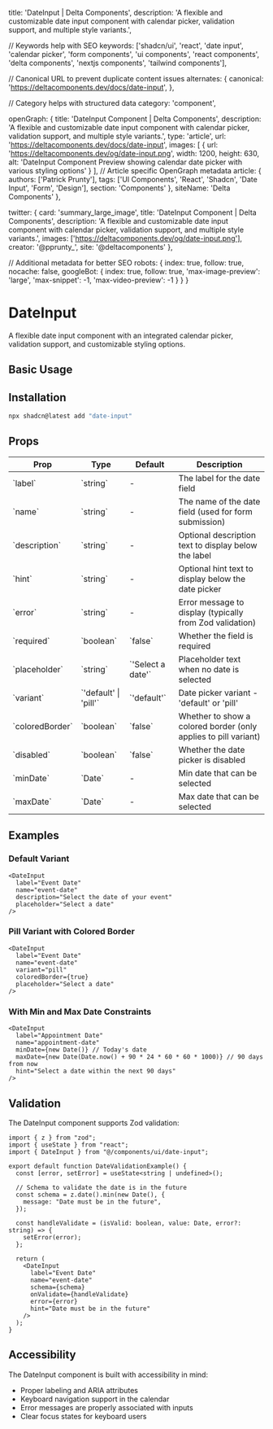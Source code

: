   title: 'DateInput | Delta Components',
  description: 'A flexible and customizable date input component with calendar picker, validation support, and multiple style variants.',

  // Keywords help with SEO
  keywords: ['shadcn/ui', 'react', 'date input', 'calendar picker', 'form components', 'ui components', 'react components', 'delta components', 'nextjs components', 'tailwind components'],

  // Canonical URL to prevent duplicate content issues
  alternates: {
    canonical: 'https://deltacomponents.dev/docs/date-input',
  },

  // Category helps with structured data
  category: 'component',

  openGraph: {
    title: 'DateInput Component | Delta Components',
    description: 'A flexible and customizable date input component with calendar picker, validation support, and multiple style variants.',
    type: 'article',
    url: 'https://deltacomponents.dev/docs/date-input',
    images: [
      {
        url: 'https://deltacomponents.dev/og/date-input.png',
        width: 1200,
        height: 630,
        alt: 'DateInput Component Preview showing calendar date picker with various styling options'
      }
    ],
    // Article specific OpenGraph metadata
    article: {
      authors: ['Patrick Prunty'],
      tags: ['UI Components', 'React', 'Shadcn', 'Date Input', 'Form', 'Design'],
      section: 'Components'
    },
    siteName: 'Delta Components'
  },

  twitter: {
    card: 'summary_large_image',
    title: 'DateInput Component | Delta Components',
    description: 'A flexible and customizable date input component with calendar picker, validation support, and multiple style variants.',
    images: ['https://deltacomponents.dev/og/date-input.png'],
    creator: '@pprunty_',
    site: '@deltacomponents'
  },

  // Additional metadata for better SEO
  robots: {
    index: true,
    follow: true,
    nocache: false,
    googleBot: {
      index: true,
      follow: true,
      'max-image-preview': 'large',
      'max-snippet': -1,
      'max-video-preview': -1
    }
  }
}

# DateInput

A flexible date input component with an integrated calendar picker, validation support, and customizable styling options.

## Basic Usage

<ComponentTabs name="date-input-basic" />

## Installation

```bash
npx shadcn@latest add "date-input"
```

## Props

<div className="my-6 w-full overflow-y-auto">
  <table className="w-full">
    <thead>
      <tr className="m-0 border-t p-0 even:bg-muted">
        <th className="border px-4 py-2 text-left font-bold">Prop</th>
        <th className="border px-4 py-2 text-left font-bold">Type</th>
        <th className="border px-4 py-2 text-left font-bold">Default</th>
        <th className="border px-4 py-2 text-left font-bold">Description</th>
      </tr>
    </thead>
    <tbody>
      <tr className="m-0 border-t p-0 even:bg-muted">
        <td className="border px-4 py-2 text-left">`label`</td>
        <td className="border px-4 py-2 text-left">`string`</td>
        <td className="border px-4 py-2 text-left">-</td>
        <td className="border px-4 py-2 text-left">The label for the date field</td>
      </tr>
      <tr className="m-0 border-t p-0 even:bg-muted">
        <td className="border px-4 py-2 text-left">`name`</td>
        <td className="border px-4 py-2 text-left">`string`</td>
        <td className="border px-4 py-2 text-left">-</td>
        <td className="border px-4 py-2 text-left">The name of the date field (used for form submission)</td>
      </tr>
      <tr className="m-0 border-t p-0 even:bg-muted">
        <td className="border px-4 py-2 text-left">`description`</td>
        <td className="border px-4 py-2 text-left">`string`</td>
        <td className="border px-4 py-2 text-left">-</td>
        <td className="border px-4 py-2 text-left">Optional description text to display below the label</td>
      </tr>
      <tr className="m-0 border-t p-0 even:bg-muted">
        <td className="border px-4 py-2 text-left">`hint`</td>
        <td className="border px-4 py-2 text-left">`string`</td>
        <td className="border px-4 py-2 text-left">-</td>
        <td className="border px-4 py-2 text-left">Optional hint text to display below the date picker</td>
      </tr>
      <tr className="m-0 border-t p-0 even:bg-muted">
        <td className="border px-4 py-2 text-left">`error`</td>
        <td className="border px-4 py-2 text-left">`string`</td>
        <td className="border px-4 py-2 text-left">-</td>
        <td className="border px-4 py-2 text-left">Error message to display (typically from Zod validation)</td>
      </tr>
      <tr className="m-0 border-t p-0 even:bg-muted">
        <td className="border px-4 py-2 text-left">`required`</td>
        <td className="border px-4 py-2 text-left">`boolean`</td>
        <td className="border px-4 py-2 text-left">`false`</td>
        <td className="border px-4 py-2 text-left">Whether the field is required</td>
      </tr>
      <tr className="m-0 border-t p-0 even:bg-muted">
        <td className="border px-4 py-2 text-left">`placeholder`</td>
        <td className="border px-4 py-2 text-left">`string`</td>
        <td className="border px-4 py-2 text-left">`'Select a date'`</td>
        <td className="border px-4 py-2 text-left">Placeholder text when no date is selected</td>
      </tr>
      <tr className="m-0 border-t p-0 even:bg-muted">
        <td className="border px-4 py-2 text-left">`variant`</td>
        <td className="border px-4 py-2 text-left">`'default' | 'pill'`</td>
        <td className="border px-4 py-2 text-left">`'default'`</td>
        <td className="border px-4 py-2 text-left">Date picker variant - 'default' or 'pill'</td>
      </tr>
      <tr className="m-0 border-t p-0 even:bg-muted">
        <td className="border px-4 py-2 text-left">`coloredBorder`</td>
        <td className="border px-4 py-2 text-left">`boolean`</td>
        <td className="border px-4 py-2 text-left">`false`</td>
        <td className="border px-4 py-2 text-left">Whether to show a colored border (only applies to pill variant)</td>
      </tr>
      <tr className="m-0 border-t p-0 even:bg-muted">
        <td className="border px-4 py-2 text-left">`disabled`</td>
        <td className="border px-4 py-2 text-left">`boolean`</td>
        <td className="border px-4 py-2 text-left">`false`</td>
        <td className="border px-4 py-2 text-left">Whether the date picker is disabled</td>
      </tr>
      <tr className="m-0 border-t p-0 even:bg-muted">
        <td className="border px-4 py-2 text-left">`minDate`</td>
        <td className="border px-4 py-2 text-left">`Date`</td>
        <td className="border px-4 py-2 text-left">-</td>
        <td className="border px-4 py-2 text-left">Min date that can be selected</td>
      </tr>
      <tr className="m-0 border-t p-0 even:bg-muted">
        <td className="border px-4 py-2 text-left">`maxDate`</td>
        <td className="border px-4 py-2 text-left">`Date`</td>
        <td className="border px-4 py-2 text-left">-</td>
        <td className="border px-4 py-2 text-left">Max date that can be selected</td>
      </tr>
    </tbody>
  </table>
</div>

## Examples

### Default Variant

```tsx
<DateInput
  label="Event Date"
  name="event-date"
  description="Select the date of your event"
  placeholder="Select a date"
/>
```

### Pill Variant with Colored Border

```tsx
<DateInput
  label="Event Date"
  name="event-date"
  variant="pill"
  coloredBorder={true}
  placeholder="Select a date"
/>
```

### With Min and Max Date Constraints

```tsx
<DateInput
  label="Appointment Date"
  name="appointment-date"
  minDate={new Date()} // Today's date
  maxDate={new Date(Date.now() + 90 * 24 * 60 * 60 * 1000)} // 90 days from now
  hint="Select a date within the next 90 days"
/>
```

## Validation

The DateInput component supports Zod validation:

```tsx
import { z } from "zod";
import { useState } from "react";
import { DateInput } from "@/components/ui/date-input";

export default function DateValidationExample() {
  const [error, setError] = useState<string | undefined>();
  
  // Schema to validate the date is in the future
  const schema = z.date().min(new Date(), {
    message: "Date must be in the future",
  });
  
  const handleValidate = (isValid: boolean, value: Date, error?: string) => {
    setError(error);
  };
  
  return (
    <DateInput
      label="Event Date"
      name="event-date"
      schema={schema}
      onValidate={handleValidate}
      error={error}
      hint="Date must be in the future"
    />
  );
}
```

## Accessibility

The DateInput component is built with accessibility in mind:

- Proper labeling and ARIA attributes
- Keyboard navigation support in the calendar
- Error messages are properly associated with inputs
- Clear focus states for keyboard users
